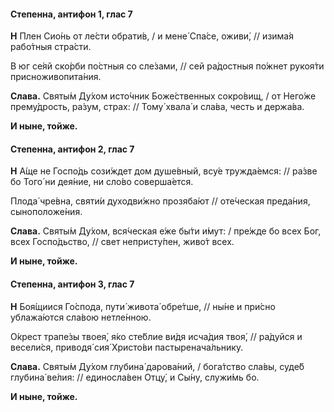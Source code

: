#### Степенна, антифон 1, глас 7

**Н** Плен Сио́нь от ле́сти обрати́в, / и мене́ Спа́се, оживи́, // изима́я рабо́тныя стра́сти.

В юг се́яй ско́рби по́стныя со сле́зами, // сей ра́достныя по́жнет рукоя́ти присноживопита́ния.

**Слава.** Святы́м Ду́хом исто́чник Боже́ственных сокро́вищ, / от Него́же прему́дрость, ра́зум, страх: // Тому́ хвала́ и сла́ва, честь и держа́ва.

**И ныне, тойже.**

#### Степенна, антифон 2, глас 7

**Н** А́ще не Госпо́дь сози́ждет дом душе́вный, всу́е тружда́емся: // ра́зве бо Того́ ни дея́ние, ни сло́во соверша́ется.

Плода́ чре́вна, святи́и духодви́жно прозяба́ют // оте́ческая преда́ния, сыноположе́ния.

**Слава.** Святы́м Ду́хом, вся́ческая е́же бы́ти и́мут: / пре́жде бо всех Бог, всех Госпо́дьство, // свет непристу́пен, живо́т всех.

**И ныне, тойже.**

#### Степенна, антифон 3, глас 7

**Н** Боя́щиися Го́спода, пути́ живота́ обре́тше, // ны́не и при́сно ублажа́ются сла́вою нетле́нною.

О́крест трапе́зы твоея́, я́ко сте́блие ви́дя исча́дия твоя́, // ра́дуйся и весели́ся, приводя́ сия́ Христо́ви пастыренача́льнику.

**Слава.** Святы́м Ду́хом глубина́ дарова́ний, / бога́тство сла́вы, суде́б глубина́ ве́лия: // единосла́вен Отцу́, и Сы́ну, служи́мь бо.

**И ныне, тойже.**
